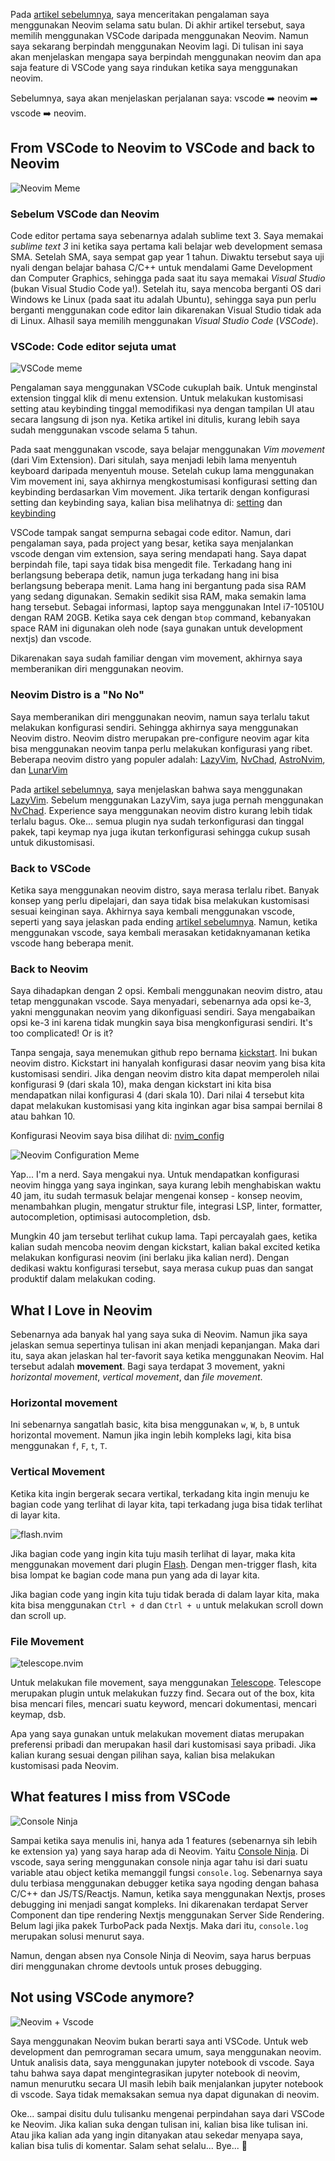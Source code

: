 Pada [artikel sebelumnya](https://alfarizi.vercel.app/blog/apakah-neovim-benar-benar-lebih-baik-daripada-vscode), saya menceritakan pengalaman saya menggunakan Neovim selama satu bulan. Di akhir artikel tersebut, saya memilih menggunakan VSCode daripada menggunakan Neovim. Namun saya sekarang berpindah menggunakan Neovim lagi. Di tulisan ini saya akan menjelaskan mengapa saya berpindah menggunakan neovim dan apa saja feature di VSCode yang saya rindukan ketika saya menggunakan neovim.

Sebelumnya, saya akan menjelaskan perjalanan saya: vscode ➡️ neovim ➡️ vscode ➡️ neovim.

## From VSCode to Neovim to VSCode and back to Neovim

<Image
  src="https://pbs.twimg.com/media/FYzjRcdWYAAuS6-.png"
  alt="Neovim Meme"
  scale={0.8}
/>


### Sebelum VSCode dan Neovim

Code editor pertama saya sebenarnya adalah sublime text 3. Saya memakai _sublime text 3_ ini ketika saya pertama kali belajar web development semasa SMA. Setelah SMA, saya sempat gap year 1 tahun. Diwaktu tersebut saya uji nyali dengan belajar bahasa C/C++ untuk mendalami Game Development dan Computer Graphics, sehingga pada saat itu saya memakai _Visual Studio_ (bukan Visual Studio Code ya!). Setelah itu, saya mencoba berganti OS dari Windows ke Linux (pada saat itu adalah Ubuntu), sehingga saya pun perlu berganti menggunakan code editor lain dikarenakan Visual Studio tidak ada di Linux. Alhasil saya memilih menggunakan _Visual Studio Code_ (_VSCode_).

### VSCode: Code editor sejuta umat

<Image
  src="https://i.redd.it/w7k2w1wk4yq61.png"
  alt="VSCode meme"
  scale={0.5}
/>

Pengalaman saya menggunakan VSCode cukuplah baik. Untuk menginstal extension tinggal klik di menu extension. Untuk melakukan kustomisasi setting atau keybinding tinggal memodifikasi nya dengan tampilan UI atau secara langsung di json nya. Ketika artikel ini ditulis, kurang lebih saya sudah menggunakan vscode selama 5 tahun.

Pada saat menggunakan vscode, saya belajar menggunakan _Vim movement_ (dari Vim Extension). Dari situlah, saya menjadi lebih lama menyentuh keyboard daripada menyentuh mouse. Setelah cukup lama menggunakan Vim movement ini, saya akhirnya mengkostumisasi konfigurasi setting dan keybinding berdasarkan Vim movement. Jika tertarik dengan konfigurasi setting dan keybinding saya, kalian bisa melihatnya di: [setting](https://github.com/alfariiizi/dotfiles/blob/main/dot_config/private_Code/User/settings.json) dan [keybinding](https://github.com/alfariiizi/dotfiles/blob/main/dot_config/private_Code/User/keybindings.json)

VSCode tampak sangat sempurna sebagai code editor. Namun, dari pengalaman saya, pada project yang besar, ketika saya menjalankan vscode dengan vim extension, saya sering mendapati hang. Saya dapat berpindah file, tapi saya tidak bisa mengedit file. Terkadang hang ini berlangsung beberapa detik, namun juga terkadang hang ini bisa berlangsung beberapa menit. Lama hang ini bergantung pada sisa RAM yang sedang digunakan. Semakin sedikit sisa RAM, maka semakin lama hang tersebut. Sebagai informasi, laptop saya menggunakan Intel i7-10510U dengan RAM 20GB. Ketika saya cek dengan `btop` command, kebanyakan space RAM ini digunakan oleh node (saya gunakan untuk development nextjs) dan vscode.

Dikarenakan saya sudah familiar dengan vim movement, akhirnya saya memberanikan diri menggunakan neovim.

### Neovim Distro is a "No No"

Saya memberanikan diri menggunakan neovim, namun saya terlalu takut melakukan konfigurasi sendiri. Sehingga akhirnya saya menggunakan Neovim distro. Neovim distro merupakan pre-configure neovim agar kita bisa menggunakan neovim tanpa perlu melakukan konfigurasi yang ribet. Beberapa neovim distro yang populer adalah: [LazyVim](https://www.lazyvim.org/), [NvChad](https://nvchad.com/), [AstroNvim](https://astronvim.com/), dan [LunarVim](https://www.lunarvim.org/)

Pada [artikel sebelumnya](https://alfarizi.vercel.app/blog/apakah-neovim-benar-benar-lebih-baik-daripada-vscode), saya menjelaskan bahwa saya menggunakan [LazyVim](https://www.lazyvim.org/). Sebelum menggunakan LazyVim, saya juga pernah menggunakan [NvChad](https://nvchad.com/). Experience saya menggunakan neovim distro kurang lebih tidak terlalu bagus. Oke... semua plugin nya sudah terkonfigurasi dan tinggal pakek, tapi keymap nya juga ikutan terkonfigurasi sehingga cukup susah untuk dikustomisasi.

### Back to VSCode

Ketika saya menggunakan neovim distro, saya merasa terlalu ribet. Banyak konsep yang perlu dipelajari, dan saya tidak bisa melakukan kustomisasi sesuai keinginan saya. Akhirnya saya kembali menggunakan vscode, seperti yang saya jelaskan pada ending [artikel sebelumnya](https://alfarizi.vercel.app/blog/apakah-neovim-benar-benar-lebih-baik-daripada-vscode). Namun, ketika menggunakan vscode, saya kembali merasakan ketidaknyamanan ketika vscode hang beberapa menit.

### Back to Neovim

Saya dihadapkan dengan 2 opsi. Kembali menggunakan neovim distro, atau tetap menggunakan vscode. Saya menyadari, sebenarnya ada opsi ke-3, yakni menggunakan neovim yang dikonfiguasi sendiri. Saya mengabaikan opsi ke-3 ini karena tidak mungkin saya bisa mengkonfigurasi sendiri. It's too complicated! Or is it?

Tanpa sengaja, saya menemukan github repo bernama [kickstart](https://github.com/nvim-lua/kickstart.nvim). Ini bukan neovim distro. Kickstart ini hanyalah konfigurasi dasar neovim yang bisa kita kustomisasi sendiri. Jika dengan neovim distro kita dapat memperoleh nilai konfigurasi 9 (dari skala 10), maka dengan kickstart ini kita bisa mendapatkan nilai konfigurasi 4 (dari skala 10). Dari nilai 4 tersebut kita dapat melakukan kustomisasi yang kita inginkan agar bisa sampai bernilai 8 atau bahkan 10.

Konfigurasi Neovim saya bisa dilihat di: [nvim_config](https://github.com/alfariiizi/nvim_config)

<Image
  src="https://i.redd.it/in0sqjbb9zr71.jpg"
  alt="Neovim Configuration Meme"
  scale={0.25}
/>

Yap... I'm a nerd. Saya mengakui nya. Untuk mendapatkan konfigurasi neovim hingga yang saya inginkan, saya kurang lebih menghabiskan waktu 40 jam, itu sudah termasuk belajar mengenai konsep - konsep neovim, menambahkan plugin, mengatur struktur file, integrasi LSP, linter, formatter, autocompletion, optimisasi autocompletion, dsb.

Mungkin 40 jam tersebut terlihat cukup lama. Tapi percayalah gaes, ketika kalian sudah mencoba neovim dengan kickstart, kalian bakal excited ketika melakukan konfigurasi neovim (ini berlaku jika kalian nerd). Dengan dedikasi waktu konfigurasi tersebut, saya merasa cukup puas dan sangat produktif dalam melakukan coding.

## What I Love in Neovim

Sebenarnya ada banyak hal yang saya suka di Neovim. Namun jika saya jelaskan semua sepertinya tulisan ini akan menjadi kepanjangan. Maka dari itu, saya akan jelaskan hal ter-favorit saya ketika menggunakan Neovim. Hal tersebut adalah **movement**. Bagi saya terdapat 3 movement, yakni _horizontal movement_, _vertical movement_, dan _file movement_.

### Horizontal movement

Ini sebenarnya sangatlah basic, kita bisa menggunakan `w`, `W`, `b`, `B` untuk horizontal movement. Namun jika ingin lebih kompleks lagi, kita bisa menggunakan `f`, `F`, `t`, `T`.

### Vertical Movement

Ketika kita ingin bergerak secara vertikal, terkadang kita ingin menuju ke bagian code yang terlihat di layar kita, tapi terkadang juga bisa tidak terlihat di layar kita.

<Image
  src="/content/blog/berpindah-dari-vscode-ke-neovim/flash-nvim.gif"
  alt="flash.nvim"
  scale={1}
/>

Jika bagian code yang ingin kita tuju masih terlihat di layar, maka kita menggunakan movement dari plugin [Flash](https://github.com/folke/flash.nvim). Dengan men-trigger flash, kita bisa lompat ke bagian code mana pun yang ada di layar kita.

Jika bagian code yang ingin kita tuju tidak berada di dalam layar kita, maka kita bisa menggunakan `Ctrl + d` dan `Ctrl + u` untuk melakukan scroll down dan scroll up.

### File Movement

<Image
  src="/content/blog/berpindah-dari-vscode-ke-neovim/find-files-telescope.gif"
  alt="telescope.nvim"
  scale={1}
/>

Untuk melakukan file movement, saya menggunakan [Telescope](https://github.com/nvim-telescope/telescope.nvim). Telescope merupakan plugin untuk melakukan fuzzy find. Secara out of the box, kita bisa mencari files, mencari suatu keyword, mencari dokumentasi, mencari keymap, dsb.

<Callout title="Preferensi Pribadi" status="note">
  Apa yang saya gunakan untuk melakukan movement diatas merupakan preferensi pribadi dan merupakan hasil dari kustomisasi saya pribadi. Jika kalian kurang sesuai dengan pilihan saya, kalian bisa melakukan kustomisasi pada Neovim.
</Callout>

## What features I miss from VSCode

<Image
  src="https://i.ytimg.com/vi/XR6OaznDwl8/maxresdefault.jpg"
  alt="Console Ninja"
  scale={0.2}
/>

Sampai ketika saya menulis ini, hanya ada 1 features (sebenarnya sih lebih ke extension ya) yang saya harap ada di Neovim. Yaitu [Console Ninja](https://marketplace.visualstudio.com/items?itemName=WallabyJs.console-ninja). Di vscode, saya sering menggunakan console ninja agar tahu isi dari suatu variable atau object ketika memanggil fungsi `console.log`. Sebenarnya saya dulu terbiasa menggunakan debugger ketika saya ngoding dengan bahasa C/C++ dan JS/TS/Reactjs. Namun, ketika saya menggunakan Nextjs, proses debugging ini menjadi sangat kompleks. Ini dikarenakan terdapat Server Component dan tipe rendering Nextjs menggunakan Server Side Rendering. Belum lagi jika pakek TurboPack pada Nextjs. Maka dari itu, `console.log` merupakan solusi menurut saya.

Namun, dengan absen nya Console Ninja di Neovim, saya harus berpuas diri menggunakan chrome devtools untuk proses debugging.

## Not using VSCode anymore?

<Image
  src="https://i.redd.it/f1lqhl6j5lp81.png"
  alt="Neovim + Vscode"
  scale={0.4}
/>

Saya menggunakan Neovim bukan berarti saya anti VSCode. Untuk web development dan pemrograman secara umum, saya menggunakan neovim. Untuk analisis data, saya menggunakan jupyter notebook di vscode. Saya tahu bahwa saya dapat mengintegrasikan jupyter notebook di neovim, namun menurutku secara UI masih lebih baik menjalankan jupyter notebook di vscode. Saya tidak memaksakan semua nya dapat digunakan di neovim.

Oke... sampai disitu dulu tulisanku mengenai perpindahan saya dari VSCode ke Neovim. Jika kalian suka dengan tulisan ini, kalian bisa like tulisan ini. Atau jika kalian ada yang ingin ditanyakan atau sekedar menyapa saya, kalian bisa tulis di komentar. Salam sehat selalu... Bye... 👋

